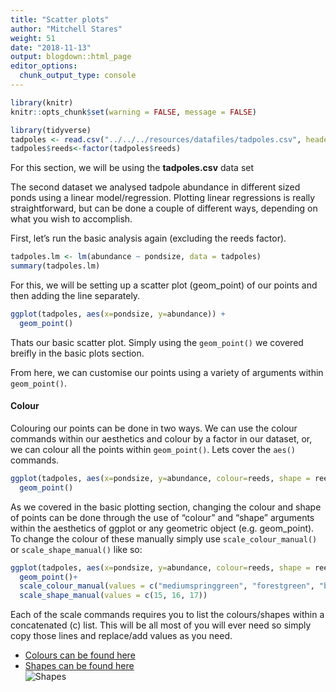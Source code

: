 ```yaml
---
title: "Scatter plots"
author: "Mitchell Stares"
weight: 51
date: "2018-11-13"
output: blogdown::html_page
editor_options:
  chunk_output_type: console
---
```

```r
library(knitr)
knitr::opts_chunk$set(warning = FALSE, message = FALSE)

```
```r
library(tidyverse)
tadpoles <- read.csv("../../../resources/datafiles/tadpoles.csv", header=TRUE)
tadpoles$reeds<-factor(tadpoles$reeds)
```

::: callout
For this section, we will be using the **tadpoles.csv** data set
:::

The second dataset we analysed tadpole abundance in different sized ponds using a linear model/regression. Plotting linear regressions is really straightforward, but can be done a couple of different ways, depending on what you wish to accomplish. 

First, let's run the basic analysis again (excluding the reeds factor). 

```r
tadpoles.lm <- lm(abundance ~ pondsize, data = tadpoles)
summary(tadpoles.lm)
```

For this, we will be setting up a scatter plot (geom_point) of our points and then adding the line separately.  
```r
ggplot(tadpoles, aes(x=pondsize, y=abundance)) +
  geom_point()
```

Thats our basic scatter plot. Simply using the `geom_point()` we covered breifly in the basic plots section.  

From here, we can customise our points using a variety of arguments within `geom_point()`. 

#### Colour

Colouring our points can be done in two ways. We can use the colour commands within our aesthetics and colour by a factor in our dataset, or, we can colour all the points within `geom_point()`. Lets cover the `aes()` commands.  

```r
ggplot(tadpoles, aes(x=pondsize, y=abundance, colour=reeds, shape = reeds)) +
  geom_point()
```

As we covered in the basic plotting section, changing the colour and shape of points can be done through the use of "colour" and "shape" arguments within the aesthetics of ggplot or any geometric object (e.g. geom_point). To change the colour of these manually simply use `scale_colour_manual()` or `scale_shape_manual()` like so:

```r
ggplot(tadpoles, aes(x=pondsize, y=abundance, colour=reeds, shape = reeds)) +
  geom_point()+
  scale_colour_manual(values = c("mediumspringgreen", "forestgreen", "black"))+
  scale_shape_manual(values = c(15, 16, 17))
```

Each of the scale commands requires you to list the colours/shapes within a concatenated (c) list. This will be all most of you will ever need so simply copy those lines and replace/add values as you need. 

* [Colours can be found here](http://www.stat.columbia.edu/~tzheng/files/Rcolor.pdf)  
* [Shapes can be found here](http://www.sthda.com/sthda/RDoc/figure/graphs/r-plot-pch-symbols-points-in-r.png)  
![Shapes](/images/shapes.png?height=15pc&width=15pc)

